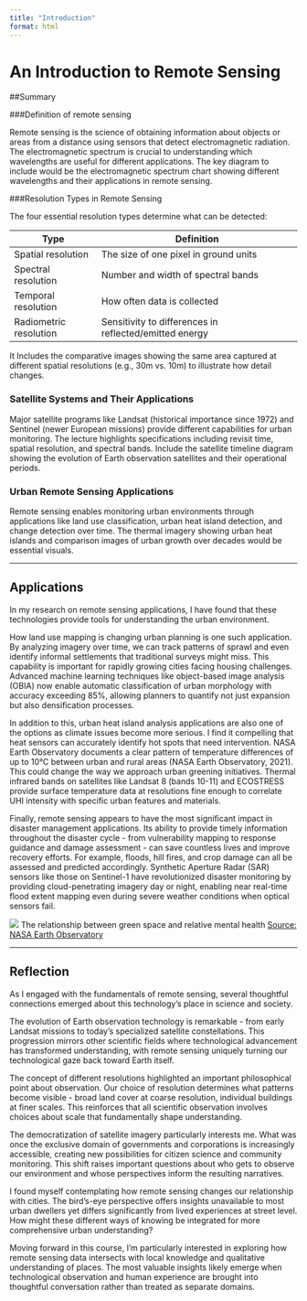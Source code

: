 ```yaml
---
title: "Introduction"
format: html
---
```


# An Introduction to Remote Sensing

##Summary

###Definition of remote sensing

Remote sensing is the science of obtaining information about objects or areas from a distance using sensors that detect electromagnetic radiation. The electromagnetic spectrum is crucial to understanding which wavelengths are useful for different applications. The key diagram to include would be the electromagnetic spectrum chart showing different wavelengths and their applications in remote sensing.

###Resolution Types in Remote Sensing

The four essential resolution types determine what can be detected:

| Type                   | Definition                                             |
|----------------------|--------------------------------------------------|
| Spatial resolution     | The size of one pixel in ground units                  |
| Spectral resolution    | Number and width of spectral bands                     |
| Temporal resolution    | How often data is collected                            |
| Radiometric resolution | Sensitivity to differences in reflected/emitted energy |

It Includes the comparative images showing the same area captured at different spatial resolutions (e.g., 30m vs. 10m) to illustrate how detail changes.

### Satellite Systems and Their Applications

Major satellite programs like Landsat (historical importance since 1972) and Sentinel (newer European missions) provide different capabilities for urban monitoring. The lecture highlights specifications including revisit time, spatial resolution, and spectral bands. Include the satellite timeline diagram showing the evolution of Earth observation satellites and their operational periods.

### Urban Remote Sensing Applications

Remote sensing enables monitoring urban environments through applications like land use classification, urban heat island detection, and change detection over time. The thermal imagery showing urban heat islands and comparison images of urban growth over decades would be essential visuals.

------------------------------------------------------------------------

## Applications

In my research on remote sensing applications, I have found that these technologies provide tools for understanding the urban environment.

How land use mapping is changing urban planning is one such application. By analyzing imagery over time, we can track patterns of sprawl and even identify informal settlements that traditional surveys might miss. This capability is important for rapidly growing cities facing housing challenges. Advanced machine learning techniques like object-based image analysis (OBIA) now enable automatic classification of urban morphology with accuracy exceeding 85%, allowing planners to quantify not just expansion but also densification processes.

In addition to this, urban heat island analysis applications are also one of the options as climate issues become more serious. I find it compelling that heat sensors can accurately identify hot spots that need intervention. NASA Earth Observatory documents a clear pattern of temperature differences of up to 10°C between urban and rural areas (NASA Earth Observatory, 2021). This could change the way we approach urban greening initiatives. Thermal infrared bands on satellites like Landsat 8 (bands 10-11) and ECOSTRESS provide surface temperature data at resolutions fine enough to correlate UHI intensity with specific urban features and materials.

Finally, remote sensing appears to have the most significant impact in disaster management applications. Its ability to provide timely information throughout the disaster cycle - from vulnerability mapping to response guidance and damage assessment - can save countless lives and improve recovery efforts. For example, floods, hill fires, and crop damage can all be assessed and predicted accordingly. Synthetic Aperture Radar (SAR) sensors like those on Sentinel-1 have revolutionized disaster monitoring by providing cloud-penetrating imagery day or night, enabling near real-time flood extent mapping even during severe weather conditions when optical sensors fail.

![](https://eoimages.gsfc.nasa.gov/images/imagerecords/145000/145305/denmark_oli_1985-2013_lrg.png) The relationship between green space and relative mental health [Source: NASA Earth Observatory](https://earthobservatory.nasa.gov/images/145305/summer-heat-shifts-to-europe)

------------------------------------------------------------------------

## Reflection

As I engaged with the fundamentals of remote sensing, several thoughtful connections emerged about this technology's place in science and society.

The evolution of Earth observation technology is remarkable - from early Landsat missions to today's specialized satellite constellations. This progression mirrors other scientific fields where technological advancement has transformed understanding, with remote sensing uniquely turning our technological gaze back toward Earth itself.

The concept of different resolutions highlighted an important philosophical point about observation. Our choice of resolution determines what patterns become visible - broad land cover at coarse resolution, individual buildings at finer scales. This reinforces that all scientific observation involves choices about scale that fundamentally shape understanding.

The democratization of satellite imagery particularly interests me. What was once the exclusive domain of governments and corporations is increasingly accessible, creating new possibilities for citizen science and community monitoring. This shift raises important questions about who gets to observe our environment and whose perspectives inform the resulting narratives.

I found myself contemplating how remote sensing changes our relationship with cities. The bird's-eye perspective offers insights unavailable to most urban dwellers yet differs significantly from lived experiences at street level. How might these different ways of knowing be integrated for more comprehensive urban understanding?

Moving forward in this course, I'm particularly interested in exploring how remote sensing data intersects with local knowledge and qualitative understanding of places. The most valuable insights likely emerge when technological observation and human experience are brought into thoughtful conversation rather than treated as separate domains.
